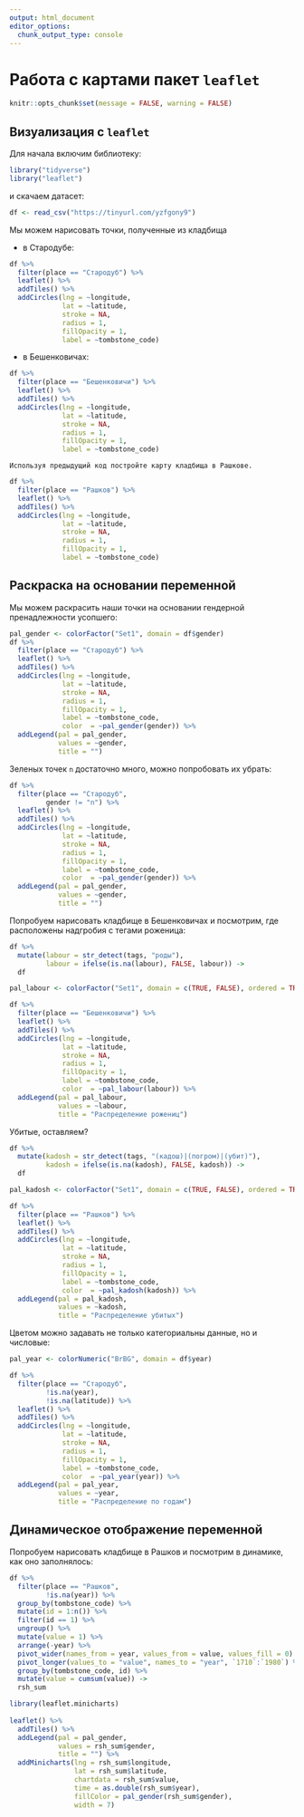 ```yaml
---
output: html_document
editor_options: 
  chunk_output_type: console
---
```

# Работа с картами пакет `leaflet`


```r
knitr::opts_chunk$set(message = FALSE, warning = FALSE)
```


## Визуализация с `leaflet`

Для начала включим библиотеку:

```r
library("tidyverse")
library("leaflet")
```

и скачаем датасет:

```r
df <- read_csv("https://tinyurl.com/yzfgony9")
```

Мы можем нарисовать точки, полученные из кладбища 

* в Стародубе:

```r
df %>% 
  filter(place == "Стародуб") %>% 
  leaflet() %>% 
  addTiles() %>% 
  addCircles(lng = ~longitude,
             lat = ~latitude,
             stroke = NA, 
             radius = 1,
             fillOpacity = 1, 
             label = ~tombstone_code)
```

* в Бешенковичах:

```r
df %>% 
  filter(place == "Бешенковичи") %>% 
  leaflet() %>% 
  addTiles() %>% 
  addCircles(lng = ~longitude,
             lat = ~latitude,
             stroke = NA, 
             radius = 1,
             fillOpacity = 1, 
             label = ~tombstone_code)
```

```block
Используя предыдущий код постройте карту кладбища в Рашкове.
```


```r
df %>% 
  filter(place == "Рашков") %>% 
  leaflet() %>% 
  addTiles() %>% 
  addCircles(lng = ~longitude,
             lat = ~latitude,
             stroke = NA, 
             radius = 1,
             fillOpacity = 1, 
             label = ~tombstone_code)
```


## Раскраска на основании переменной

Мы можем раскрасить наши точки на основании гендерной пренадлежности усопшего:

```r
pal_gender <- colorFactor("Set1", domain = df$gender)
df %>% 
  filter(place == "Стародуб") %>% 
  leaflet() %>% 
  addTiles() %>% 
  addCircles(lng = ~longitude,
             lat = ~latitude,
             stroke = NA, 
             radius = 1,
             fillOpacity = 1, 
             label = ~tombstone_code,
             color  = ~pal_gender(gender)) %>% 
  addLegend(pal = pal_gender,
            values = ~gender,
            title = "")
```

Зеленых точек `n` достаточно много, можно попробовать их убрать:

```r
df %>% 
  filter(place == "Стародуб",
         gender != "n") %>% 
  leaflet() %>% 
  addTiles() %>% 
  addCircles(lng = ~longitude,
             lat = ~latitude,
             stroke = NA, 
             radius = 1,
             fillOpacity = 1, 
             label = ~tombstone_code,
             color  = ~pal_gender(gender)) %>% 
  addLegend(pal = pal_gender,
            values = ~gender,
            title = "")
```

Попробуем нарисовать кладбище в Бешенковичах и посмотрим, где расположены надгробия с тегами роженица:

```r
df %>% 
  mutate(labour = str_detect(tags, "роды"),
         labour = ifelse(is.na(labour), FALSE, labour)) ->
  df

pal_labour <- colorFactor("Set1", domain = c(TRUE, FALSE), ordered = TRUE)

df %>%   
  filter(place == "Бешенковичи") %>% 
  leaflet() %>% 
  addTiles() %>% 
  addCircles(lng = ~longitude,
             lat = ~latitude,
             stroke = NA, 
             radius = 1,
             fillOpacity = 1, 
             label = ~tombstone_code,
             color  = ~pal_labour(labour)) %>% 
  addLegend(pal = pal_labour,
            values = ~labour,
            title = "Распределение рожениц")
```

Убитые, оставляем?

```r
df %>% 
  mutate(kadosh = str_detect(tags, "(кадош)|(погром)|(убит)"),
         kadosh = ifelse(is.na(kadosh), FALSE, kadosh)) ->
  df

pal_kadosh <- colorFactor("Set1", domain = c(TRUE, FALSE), ordered = TRUE)

df %>%   
  filter(place == "Рашков") %>% 
  leaflet() %>% 
  addTiles() %>% 
  addCircles(lng = ~longitude,
             lat = ~latitude,
             stroke = NA, 
             radius = 1,
             fillOpacity = 1, 
             label = ~tombstone_code,
             color  = ~pal_kadosh(kadosh)) %>% 
  addLegend(pal = pal_kadosh,
            values = ~kadosh,
            title = "Распределение убитых")
```

Цветом можно задавать не только категориальны данные, но и числовые:

```r
pal_year <- colorNumeric("BrBG", domain = df$year)

df %>%   
  filter(place == "Стародуб",
         !is.na(year),
         !is.na(latitude)) %>% 
  leaflet() %>% 
  addTiles() %>% 
  addCircles(lng = ~longitude,
             lat = ~latitude,
             stroke = NA, 
             radius = 1,
             fillOpacity = 1, 
             label = ~tombstone_code,
             color  = ~pal_year(year)) %>% 
  addLegend(pal = pal_year,
            values = ~year,
            title = "Распределение по годам")
```


## Динамическое отображение переменной

Попробуем нарисовать кладбище в Рашков и посмотрим в динамике, как оно заполнялось:

```r
df %>%   
  filter(place == "Рашков",
         !is.na(year)) %>% 
  group_by(tombstone_code) %>% 
  mutate(id = 1:n()) %>% 
  filter(id == 1) %>% 
  ungroup() %>% 
  mutate(value = 1) %>% 
  arrange(-year) %>% 
  pivot_wider(names_from = year, values_from = value, values_fill = 0) %>% 
  pivot_longer(values_to = "value", names_to = "year", `1710`:`1980`) %>% 
  group_by(tombstone_code, id) %>% 
  mutate(value = cumsum(value)) ->
  rsh_sum

library(leaflet.minicharts)
  
leaflet() %>% 
  addTiles() %>% 
  addLegend(pal = pal_gender,
            values = rsh_sum$gender,
            title = "") %>% 
  addMinicharts(lng = rsh_sum$longitude,
                lat = rsh_sum$latitude,
                chartdata = rsh_sum$value,
                time = as.double(rsh_sum$year), 
                fillColor = pal_gender(rsh_sum$gender),
                width = 7)
```

